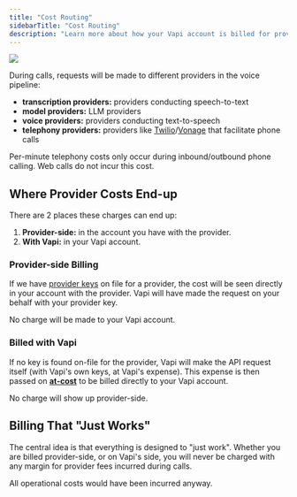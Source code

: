 ```yaml
---
title: "Cost Routing"
sidebarTitle: "Cost Routing"
description: "Learn more about how your Vapi account is billed for provider expenses."
---
```


<Frame caption="Provider expenses can either end up provider-side, or at-cost in your Vapi account.">
  <img src="/static/images/learn/billing/cost-routing.png" />
</Frame>

During calls, requests will be made to different providers in the voice pipeline:

- **transcription providers:** providers conducting speech-to-text
- **model providers:** LLM providers
- **voice providers:** providers conducting text-to-speech
- **telephony providers:** providers like [Twilio](https://www.twilio.com)/[Vonage](https://www.vonage.com) that facilitate phone calls

<Info>
  Per-minute telephony costs only occur during inbound/outbound phone calling. Web calls do not
  incur this cost.
</Info>

## Where Provider Costs End-up

There are 2 places these charges can end up:

1. **Provider-side:** in the account you have with the provider.
2. **With Vapi:** in your Vapi account.

### Provider-side Billing

If we have [provider keys](/provider-keys) on file for a provider, the cost will be seen directly
in your account with the provider. Vapi will have made the request on your behalf with your provider key.

No charge will be made to your Vapi account.

### Billed with Vapi

If no key is found on-file for the provider, Vapi will make the API request itself (with Vapi's own keys, at Vapi's expense). This expense is then passed on [**at-cost**](/glossary#at-cost) to be billed directly to your Vapi account.

No charge will show up provider-side.

## Billing That "Just Works"

The central idea is that everything is designed to "just work". Whether you are billed provider-side, or on Vapi's side, you will never be charged with any margin for provider fees incurred during calls.

All operational costs would have been incurred anyway.
